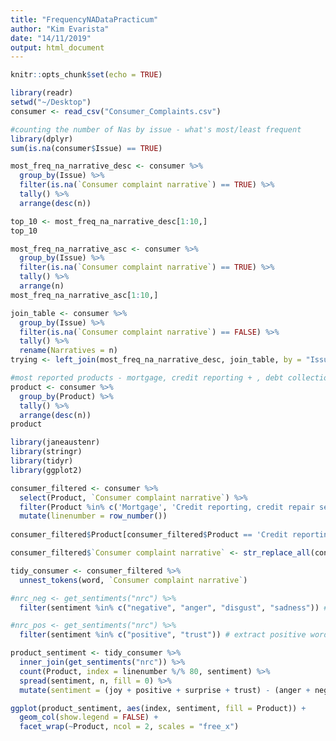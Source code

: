 ```yaml
---
title: "FrequencyNADataPracticum"
author: "Kim Evarista"
date: "14/11/2019"
output: html_document
---
```


```r
knitr::opts_chunk$set(echo = TRUE)
```


```r
library(readr)
setwd("~/Desktop")
consumer <- read_csv("Consumer_Complaints.csv")
```


```r
#counting the number of Nas by issue - what's most/least frequent 
library(dplyr)
sum(is.na(consumer$Issue) == TRUE)

most_freq_na_narrative_desc <- consumer %>% 
  group_by(Issue) %>%
  filter(is.na(`Consumer complaint narrative`) == TRUE) %>%
  tally() %>%
  arrange(desc(n))

top_10 <- most_freq_na_narrative_desc[1:10,]
top_10

most_freq_na_narrative_asc <- consumer %>% 
  group_by(Issue) %>%
  filter(is.na(`Consumer complaint narrative`) == TRUE) %>%
  tally() %>%
  arrange(n)
most_freq_na_narrative_asc[1:10,]

join_table <- consumer %>% 
  group_by(Issue) %>%
  filter(is.na(`Consumer complaint narrative`) == FALSE) %>%
  tally() %>% 
  rename(Narratives = n)
trying <- left_join(most_freq_na_narrative_desc, join_table, by = "Issue")
```

```r
#most reported products - mortgage, credit reporting + , debt collection, credit reporting 
product <- consumer %>% 
  group_by(Product) %>%
  tally() %>%
  arrange(desc(n))
product
```

```r
library(janeaustenr)
library(stringr)
library(tidyr)
library(ggplot2)

consumer_filtered <- consumer %>% 
  select(Product, `Consumer complaint narrative`) %>% 
  filter(Product %in% c('Mortgage', 'Credit reporting, credit repair services, or other personal consumer reports', 'Debt collection') & is.na(`Consumer complaint narrative`) == FALSE) %>%
  mutate(linenumber = row_number())
  
consumer_filtered$Product[consumer_filtered$Product == 'Credit reporting, credit repair services, or other personal consumer reports'] <- "Credit Reporting"

consumer_filtered$`Consumer complaint narrative` <- str_replace_all(consumer_filtered$`Consumer complaint narrative`, pattern = "X+", "")

tidy_consumer <- consumer_filtered %>% 
  unnest_tokens(word, `Consumer complaint narrative`)

#nrc_neg <- get_sentiments("nrc") %>% 
  filter(sentiment %in% c("negative", "anger", "disgust", "sadness")) # extract negative words as determined by the nrc group

#nrc_pos <- get_sentiments("nrc") %>% 
  filter(sentiment %in% c("positive", "trust")) # extract positive words as determined by the nrc group

product_sentiment <- tidy_consumer %>% 
  inner_join(get_sentiments("nrc")) %>%
  count(Product, index = linenumber %/% 80, sentiment) %>% 
  spread(sentiment, n, fill = 0) %>%
  mutate(sentiment = (joy + positive + surprise + trust) - (anger + negative + disgust + fear + sadness))

ggplot(product_sentiment, aes(index, sentiment, fill = Product)) +
  geom_col(show.legend = FALSE) +
  facet_wrap(~Product, ncol = 2, scales = "free_x")
```



